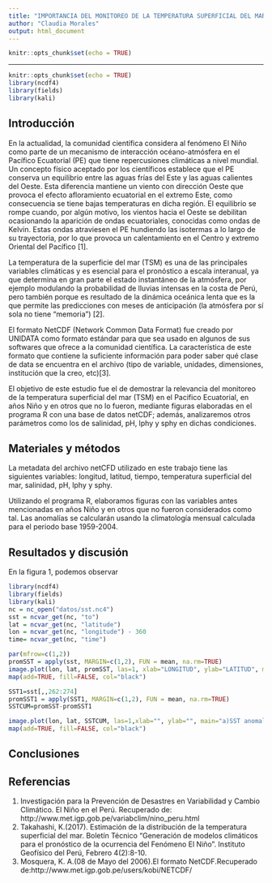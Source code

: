 ```yaml
---
title: "IMPORTANCIA DEL MONITOREO DE LA TEMPERATURA SUPERFICIAL DEL MAR EN EL PACIFICO ECUATORIAL"
author: "Claudia Morales"
output: html_document
---
```

```r
knitr::opts_chunk$set(echo = TRUE)
```
---
```r
knitr::opts_chunk$set(echo = TRUE)
library(ncdf4)
library(fields)
library(kali)
```

## Introducción
En la actualidad, la comunidad científica considera al fenómeno El Niño como parte de un mecanismo de interacción océano-atmósfera en el Pacífico Ecuatorial (PE) que tiene repercusiones climáticas a nivel mundial. Un concepto físico aceptado por los científicos establece que el PE conserva un equilibrio entre las aguas frías del Este y las aguas calientes del Oeste. Esta diferencia mantiene un viento con dirección Oeste que provoca el efecto afloramiento ecuatorial en el extremo Este, como consecuencia se tiene bajas temperaturas en dicha región. El equilibrio se rompe cuando, por algún motivo, los vientos hacia el Oeste se debilitan ocasionando la aparición de ondas ecuatoriales, conocidas como ondas de Kelvin. Estas ondas atraviesen el PE hundiendo las isotermas a lo largo de su trayectoria, por lo que provoca un calentamiento en el Centro y extremo Oriental del Pacífico [1].  

La temperatura de la superficie del mar (TSM) es una de las principales variables climáticas y es esencial para el pronóstico a escala interanual, ya que determina en gran parte el estado instantáneo de la atmósfera, por ejemplo modulando la probabilidad de lluvias intensas en la costa de Perú, pero también porque es resultado de la dinámica oceánica lenta que es la que permite las predicciones con meses de anticipación (la atmósfera por sí sola no tiene “memoria”) [2].

El formato NetCDF (Network Common Data Format) fue creado por UNIDATA como formato estándar para que sea usado en algunos de sus softwares que ofrece a la comunidad científica. La característica de este formato que contiene la suficiente información para poder saber qué clase de data se encuentra en el archivo (tipo de variable, unidades, dimensiones, institución que la creo, etc)[3]. 

El objetivo de este estudio fue el de demostrar la relevancia del monitoreo de la temperatura superficial del mar (TSM) en el Pacifico Ecuatorial, en años Niño y en otros que no lo fueron, mediante figuras elaboradas en el programa R con una base de datos netCDF; además, analizaremos otros parámetros como los de salinidad, pH, lphy y sphy en dichas condiciones. 

## Materiales y métodos
La metadata del archivo netCFD utilizado en este trabajo tiene las siguientes variables: longitud, latitud, tiempo, temperatura superficial del mar, salinidad, pH, lphy y sphy. 

Utilizando el programa R, elaboramos figuras con las variables antes mencionadas en años Niño y en otros que no fueron considerados como tal. Las anomalías se calcularán usando la climatología mensual calculada para el periodo base 1959-2004.

## Resultados y discusión
En la figura 1, podemos observar


```r
library(ncdf4)
library(fields)
library(kali)
nc = nc_open("datos/sst.nc4")
sst = ncvar_get(nc, "to")
lat = ncvar_get(nc, "latitude")
lon = ncvar_get(nc, "longitude") - 360
time= ncvar_get(nc, "time")

par(mfrow=c(1,2))
promSST = apply(sst, MARGIN=c(1,2), FUN = mean, na.rm=TRUE)
image.plot(lon, lat, promSST, las=1, xlab="LONGITUD", ylab="LATITUD", main="a)SST promedio 1959-2004")
map(add=TRUE, fill=FALSE, col="black")

SST1=sst[,,262:274]
promSST1 = apply(SST1, MARGIN=c(1,2), FUN = mean, na.rm=TRUE)
SSTCUM=promSST-promSST1

image.plot(lon, lat, SSTCUM, las=1,xlab="", ylab="", main="a)SST anomala")
map(add=TRUE, fill=FALSE, col="black")

```


## Conclusiones

## Referencias

1. Investigación para la Prevención de Desastres en Variabilidad y Cambio Climático. El Niño en el Perú. Recuperado de: http://www.met.igp.gob.pe/variabclim/nino_peru.html
2. Takahashi, K.(2017). Estimación de la distribución de la temperatura superficial del mar. Boletín Técnico "Generación de modelos climáticos para el pronóstico de la ocurrencia del Fenómeno El Niño". Instituto Geofísico del Perú, Febrero 4(2):8-10.
3. Mosquera, K. A.(08 de Mayo del 2006).El formato NetCDF.Recuperado de:http://www.met.igp.gob.pe/users/kobi/NETCDF/


